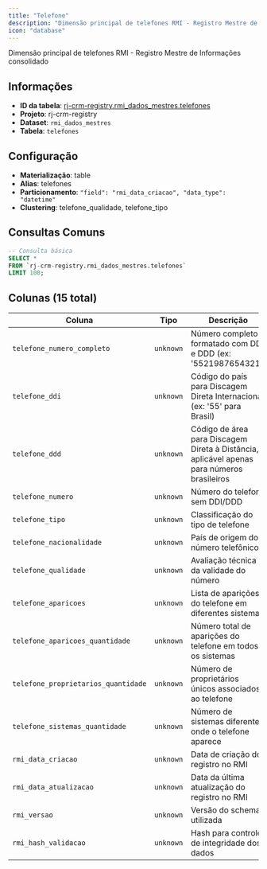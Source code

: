 ```yaml
---
title: "Telefone"
description: "Dimensão principal de telefones RMI - Registro Mestre de Informações consolidado"
icon: "database"
---
```


Dimensão principal de telefones RMI - Registro Mestre de Informações consolidado

## Informações

- **ID da tabela**: [rj-crm-registry.rmi_dados_mestres.telefones](https://console.cloud.google.com/bigquery?p=rj-crm-registry&d=rmi_dados_mestres&t=telefones&page=table)
- **Projeto**: rj-crm-registry
- **Dataset**: `rmi_dados_mestres`
- **Tabela**: `telefones`


## Configuração

- **Materialização**: table
- **Alias**: telefones
- **Particionamento**: `"field": "rmi_data_criacao", "data_type": "datetime"`
- **Clustering**: telefone_qualidade, telefone_tipo


## Consultas Comuns

```sql
-- Consulta básica
SELECT *
FROM `rj-crm-registry.rmi_dados_mestres.telefones`
LIMIT 100;
```


## Colunas (15 total)


| Coluna | Tipo | Descrição |
|--------|------|-----------|
| `telefone_numero_completo` | `unknown` | Número completo formatado com DDI e DDD (ex: '5521987654321') |
| `telefone_ddi` | `unknown` | Código do país para Discagem Direta Internacional (ex: '55' para Brasil) |
| `telefone_ddd` | `unknown` | Código de área para Discagem Direta à Distância, aplicável apenas para números brasileiros |
| `telefone_numero` | `unknown` | Número do telefone sem DDI/DDD |
| `telefone_tipo` | `unknown` | Classificação do tipo de telefone |
| `telefone_nacionalidade` | `unknown` | País de origem do número telefônico |
| `telefone_qualidade` | `unknown` | Avaliação técnica da validade do número |
| `telefone_aparicoes` | `unknown` | Lista de aparições do telefone em diferentes sistemas |
| `telefone_aparicoes_quantidade` | `unknown` | Número total de aparições do telefone em todos os sistemas |
| `telefone_proprietarios_quantidade` | `unknown` | Número de proprietários únicos associados ao telefone |
| `telefone_sistemas_quantidade` | `unknown` | Número de sistemas diferentes onde o telefone aparece |
| `rmi_data_criacao` | `unknown` | Data de criação do registro no RMI |
| `rmi_data_atualizacao` | `unknown` | Data da última atualização do registro no RMI |
| `rmi_versao` | `unknown` | Versão do schema utilizada |
| `rmi_hash_validacao` | `unknown` | Hash para controle de integridade dos dados |




